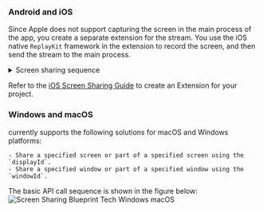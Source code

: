 <PlatformWrapper platform = "blueprint">

### Android and iOS 

Since Apple does not support capturing the screen in the main process of the app, you create a separate extension for the <Vg k="SCR_SHR" /> stream. You use the iOS native `ReplayKit` framework in the extension to record the screen, and then send the <Vg k="SCR_SHR" /> stream to the main process.

<details>
<summary>Screen sharing sequence</summary>

![Screen Sharing Blueprint Tech Android iOS](/images/video-sdk/screen-sharing-flutter-unity-rn-blueprint.svg)
</details>

Refer to the [iOS Screen Sharing Guide](https://github.com/AgoraIO-Extensions/Agora-Unreal-RTC-SDK/blob/main/Agora-Unreal-SDK-CPP-Example/IOS%20ScreenShare%20Guide.md) to create an Extension for your <Vpl k="NAME" /> project.

### Windows and macOS

<Vg k="COMPANY" /> currently supports the following <Vg k="SCR_SHR" /> solutions for macOS and Windows platforms:

    - Share a specified screen or part of a specified screen using the `displayId`.
    - Share a specified window or part of a specified window using the `windowId`.

The basic API call sequence is shown in the figure below:
![Screen Sharing Blueprint Tech Windows macOS](/images/video-sdk/screen-sharing-blueprint-windows-macos-tech.png)

</PlatformWrapper>
